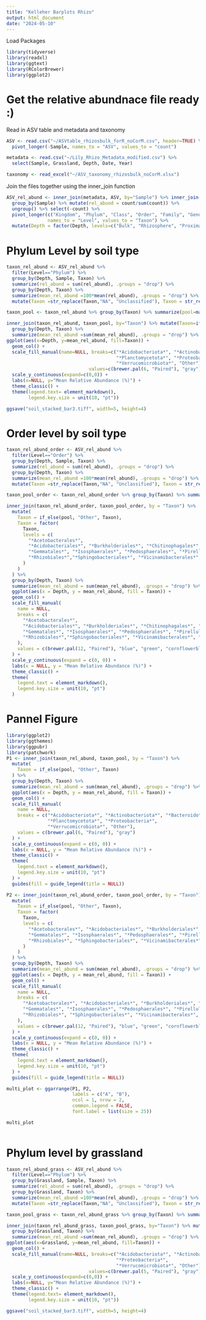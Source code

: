 ---
title: "Kelleher Barplots Rhizo"
output: html_document
date: "2024-05-10"
---

Load Packages
```{r}
library(tidyverse)
library(readxl)
library(ggtext)
library(RColorBrewer)
library(ggplot2)
```

# Get the relative abundnace file ready :)
Read in ASV table and metadata and taxonomy
```{r}
ASV <- read.csv("~/ASVtable_rhizosbulk_forR_noCorM.csv", header=TRUE) %>%
  pivot_longer(-Sample, names_to = "ASV", values_to = "count")

metadata <- read.csv("~/Lily_Rhizo_Metadata_modified.csv") %>%
  select(Sample, Grassland, Depth, Date, Year)

taxonomy <- read_excel("~/ASV_taxonomy_rhizosbulk_noCorM.xlsx")
```
Join the files together using the inner_join function
```{r}
ASV_rel_abund <- inner_join(metadata, ASV, by="Sample") %>% inner_join(., taxonomy, by="ASV") %>%
  group_by(Sample) %>% mutate(rel_abund = count/sum(count)) %>%
  ungroup() %>% select(-count) %>%
  pivot_longer(c("Kingdom", "Phylum", "Class", "Order", "Family", "Genus"),
               names_to = "Level", values_to = "Taxon") %>%
  mutate(Depth = factor(Depth, levels=c("Bulk", "Rhizosphere", "Proximal")))
```

# Phylum Level by soil type
```{r}
taxon_rel_abund <- ASV_rel_abund %>%
  filter(Level=="Phylum") %>% 
  group_by(Depth, Sample, Taxon) %>%
  summarize(rel_abund = sum(rel_abund), .groups = "drop") %>%
  group_by(Depth, Taxon) %>%
  summarize(mean_rel_abund =100*mean(rel_abund), .groups = "drop") %>%
  mutate(Taxon =str_replace(Taxon,"NA", "Unclassified"), Taxon = str_replace(Taxon, "^(\\S*)$","*\\1*"))
```

```{r}
taxon_pool <- taxon_rel_abund %>% group_by(Taxon) %>% summarize(pool=max(mean_rel_abund) < 4, .groups="drop")
```

```{r}
inner_join(taxon_rel_abund, taxon_pool, by="Taxon") %>% mutate(Taxon=if_else(pool, "Other", Taxon)) %>%
  group_by(Depth, Taxon) %>%
  summarize(mean_rel_abund =sum(mean_rel_abund), .groups = "drop") %>%
ggplot(aes(x=Depth, y=mean_rel_abund, fill=Taxon)) + 
  geom_col() + 
  scale_fill_manual(name=NULL, breaks=c("*Acidobacteriota*", "*Actinobacteriota*", "*Bacteroidota*", 
                                        "*Planctomycetota*", "*Proteobacteria*", 
                                        "*Verrucomicrobiota*", "Other"),
                              values=c(brewer.pal(6, "Paired"), "gray")) + 
  scale_y_continuous(expand=c(0,0)) +
  labs(x=NULL, y="Mean Relative Abundance (%)") +
  theme_classic() +
  theme(legend.text= element_markdown(),
        legend.key.size = unit(10, "pt"))

ggsave("soil_stacked_bar3.tiff", width=5, height=4)
```
# Order level by soil type
```{r}
taxon_rel_abund_order <- ASV_rel_abund %>%
  filter(Level=="Order") %>% 
  group_by(Depth, Sample, Taxon) %>%
  summarize(rel_abund = sum(rel_abund), .groups = "drop") %>%
  group_by(Depth, Taxon) %>%
  summarize(mean_rel_abund =100*mean(rel_abund), .groups = "drop") %>%
  mutate(Taxon =str_replace(Taxon,"NA", "Unclassified"), Taxon = str_replace(Taxon, "^(\\S*)$","*\\1*"))
```

```{r}
taxon_pool_order <- taxon_rel_abund_order %>% group_by(Taxon) %>% summarize(pool=max(mean_rel_abund) < 1.5, .groups="drop")
```

```{r}
inner_join(taxon_rel_abund_order, taxon_pool_order, by = "Taxon") %>%
  mutate(
    Taxon = if_else(pool, "Other", Taxon),
    Taxon = factor(
      Taxon,
      levels = c(
        "*Acetobacterales*",
        "*Acidobacteriales*", "*Burkholderiales*", "*Chitinophagales*", "*Chthoniobacterales*", "*Elsterales*",
        "*Gemmatales*", "*Isosphaerales*", "*Pedosphaerales*", "*Pirellulales*", "*Planctomycetales*", "*Polyangiales*", "*Pseudomonadales*", "*Tepidisphaerales*",
        "*Rhizobiales*","*Sphingobacteriales*", "*Vicinamibacterales*", "Subgroup 2", "*Unclassified*", "Other"
      )
    )
  ) %>%
  group_by(Depth, Taxon) %>%
  summarize(mean_rel_abund = sum(mean_rel_abund), .groups = "drop") %>%
  ggplot(aes(x = Depth, y = mean_rel_abund, fill = Taxon)) +
  geom_col() +
  scale_fill_manual(
    name = NULL,
    breaks = c(
      "*Acetobacterales*",
      "*Acidobacteriales*", "*Burkholderiales*", "*Chitinophagales*", "*Chthoniobacterales*", "*Elsterales*",
      "*Gemmatales*", "*Isosphaerales*", "*Pedosphaerales*", "*Pirellulales*", "*Planctomycetales*", "*Polyangiales*", "*Pseudomonadales*", "*Tepidisphaerales*",
      "*Rhizobiales*","*Sphingobacteriales*", "*Vicinamibacterales*", "Subgroup 2", "*Unclassified*", "Other"
    ),
    values = c(brewer.pal(12, "Paired"), "blue", "green", "cornflowerblue", "lightgreen", "yellow", "pink", "black", "gray")
  ) +
  scale_y_continuous(expand = c(0, 0)) +
  labs(x = NULL, y = "Mean Relative Abundance (%)") +
  theme_classic() +
  theme(
    legend.text = element_markdown(),
    legend.key.size = unit(10, "pt")
  )
```

# Pannel Figure
```{r}
library(ggplot2)
library(ggthemes)
library(ggpubr)
library(patchwork)
P1 <- inner_join(taxon_rel_abund, taxon_pool, by = "Taxon") %>%
  mutate(
    Taxon = if_else(pool, "Other", Taxon)
  ) %>%
  group_by(Depth, Taxon) %>%
  summarize(mean_rel_abund = sum(mean_rel_abund), .groups = "drop") %>%
  ggplot(aes(x = Depth, y = mean_rel_abund, fill = Taxon)) + 
  geom_col() + 
  scale_fill_manual(
    name = NULL, 
    breaks = c("*Acidobacteriota*", "*Actinobacteriota*", "*Bacteroidota*", 
               "*Planctomycetota*", "*Proteobacteria*", 
               "*Verrucomicrobiota*", "Other"),
    values = c(brewer.pal(6, "Paired"), "gray")
  ) + 
  scale_y_continuous(expand = c(0, 0)) +
  labs(x = NULL, y = "Mean Relative Abundance (%)") +
  theme_classic() +
  theme(
    legend.text = element_markdown(),
    legend.key.size = unit(10, "pt")
  ) +
  guides(fill = guide_legend(title = NULL))

P2 <- inner_join(taxon_rel_abund_order, taxon_pool_order, by = "Taxon") %>%
  mutate(
    Taxon = if_else(pool, "Other", Taxon),
    Taxon = factor(
      Taxon,
      levels = c(
        "*Acetobacterales*", "*Acidobacteriales*", "*Burkholderiales*", "*Chitinophagales*", "*Chthoniobacterales*", "*Elsterales*",
        "*Gemmatales*", "*Isosphaerales*", "*Pedosphaerales*", "*Pirellulales*", "*Planctomycetales*", "*Polyangiales*", "*Pseudomonadales*", "*Tepidisphaerales*",
        "*Rhizobiales*", "*Sphingobacteriales*", "*Vicinamibacterales*", "Subgroup 2", "*Unclassified*", "Other"
      )
    )
  ) %>%
  group_by(Depth, Taxon) %>%
  summarize(mean_rel_abund = sum(mean_rel_abund), .groups = "drop") %>%
  ggplot(aes(x = Depth, y = mean_rel_abund, fill = Taxon)) +
  geom_col() +
  scale_fill_manual(
    name = NULL,
    breaks = c(
      "*Acetobacterales*", "*Acidobacteriales*", "*Burkholderiales*", "*Chitinophagales*", "*Chthoniobacterales*", "*Elsterales*",
      "*Gemmatales*", "*Isosphaerales*", "*Pedosphaerales*", "*Pirellulales*", "*Planctomycetales*", "*Polyangiales*", "*Pseudomonadales*", "*Tepidisphaerales*",
      "*Rhizobiales*", "*Sphingobacteriales*", "*Vicinamibacterales*", "Subgroup 2", "*Unclassified*", "Other"
    ),
    values = c(brewer.pal(12, "Paired"), "blue", "green", "cornflowerblue", "lightgreen", "yellow", "pink", "black", "gray")
  ) +
  scale_y_continuous(expand = c(0, 0)) +
  labs(x = NULL, y = "Mean Relative Abundance (%)") +
  theme_classic() +
  theme(
    legend.text = element_markdown(),
    legend.key.size = unit(10, "pt")
  ) +
  guides(fill = guide_legend(title = NULL))

multi_plot <- ggarrange(P1, P2, 
                        labels = c("A", "B"), 
                        ncol = 1, nrow = 2, 
                        common.legend = FALSE,
                        font.label = list(size = 25))

multi_plot
  
```


# Phylum level by grassland
```{r}
taxon_rel_abund_grass <- ASV_rel_abund %>%
  filter(Level=="Phylum") %>% 
  group_by(Grassland, Sample, Taxon) %>%
  summarize(rel_abund = sum(rel_abund), .groups = "drop") %>%
  group_by(Grassland, Taxon) %>%
  summarize(mean_rel_abund =100*mean(rel_abund), .groups = "drop") %>%
  mutate(Taxon =str_replace(Taxon,"NA", "Unclassified"), Taxon = str_replace(Taxon, "^(\\S*)$","*\\1*"))
```

```{r}
taxon_pool_grass <- taxon_rel_abund_grass %>% group_by(Taxon) %>% summarize(pool=max(mean_rel_abund) < 5, .groups="drop")
```

```{r}
inner_join(taxon_rel_abund_grass, taxon_pool_grass, by="Taxon") %>% mutate(Taxon=if_else(pool, "Other", Taxon)) %>%
  group_by(Grassland, Taxon) %>%
  summarize(mean_rel_abund =sum(mean_rel_abund), .groups = "drop") %>%
ggplot(aes(x=Grassland, y=mean_rel_abund, fill=Taxon)) + 
  geom_col() + 
  scale_fill_manual(name=NULL, breaks=c("*Acidobacteriota*", "*Actinobacteriota*", "*Planctomycetota*", 
                                        "*Proteobacteria*", 
                                        "*Verrucomicrobiota*", "Other"),
                              values=c(brewer.pal(5, "Paired"), "gray")) + 
  scale_y_continuous(expand=c(0,0)) +
  labs(x=NULL, y="Mean Relative Abundance (%)") +
  theme_classic() +
  theme(legend.text= element_markdown(),
        legend.key.size = unit(10, "pt"))

ggsave("soil_stacked_bar3.tiff", width=5, height=4)
```





